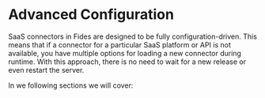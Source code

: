 
# Advanced Configuration

SaaS connectors in Fides are designed to be fully configuration-driven. This means that if a connector for a particular SaaS platform or API is not available, you have multiple options for loading a new connector during runtime. With this approach, there is no need to wait for a new release or even restart the server.

In we following sections we will cover:

<KeyFeatWrap>
  <KeyFeat title="SaaS Config" link="./saas_configuration"  description="The primary configuration file for a SaaS connector."/>
  <KeyFeat title="Swappable Strategies" link="./authentication_strategies/overview"  description="The building blocks for various functionalities, including authentication, pagination, and post-processing."/>
  <KeyFeat title="Custom Functionality" link="./custom_strategies"   description="Custom strategies and request overrides defined in Python for maximum customization."/>
  <KeyFeat title="Advanced Deployment" link="./register_custom_template"   description="Different methods for deploying custom connectors, either through UI upload or API."/>
</KeyFeatWrap>
